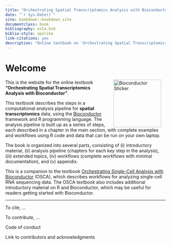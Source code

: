 ```yaml
--- 
title: "Orchestrating Spatial Transcriptomics Analysis with Bioconductor"
date: "`r Sys.Date()`"
site: bookdown::bookdown_site
documentclass: book
bibliography: osta.bib
biblio-style: apalike
link-citations: yes
description: "Online textbook on 'Orchestrating Spatial Transcriptomics Analysis with Bioconductor'"
---
```



# Welcome {-}

<a href="https://bioconductor.org"><img src="https://github.com/Bioconductor/BiocStickers/raw/master/Bioconductor/Bioconductor-serial.gif" width="150" alt="Bioconductor Sticker" align="right" style="margin: 0 1em 0 1em" /></a>

This is the website for the online textbook **"Orchestrating Spatial Transcriptomics Analysis with Bioconductor"**.

This textbook describes the steps in a computational analysis pipeline for **spatial transcriptomics** data, using the [Bioconductor](http://bioconductor.org/) framework and R programming language. The analysis pipeline is built up as a series of steps, each described in a chapter in the main section, with complete examples and workflows using R code and data that can be run on your own laptop.

The book is organized into several parts, consisting of (i) introductory material, (ii) analysis pipeline (chapters for each key step in the analysis), (iii) extended topics, (iv) workflows (complete workflows with minimal documentation), and (v) appendix.

This is a companion to the textbook [Orchestrating Single-Cell Analysis with Bioconductor](https://osca.bioconductor.org/) (OSCA), which describes workflows for analyzing single-cell RNA sequencing data. The OSCA textbook also includes additional introductory material on R and Bioconductor, which may be useful for readers getting started with Bioconductor.


---


To cite, ...

To contribute, ...

Code of conduct

Link to contributors and acknowledgments



